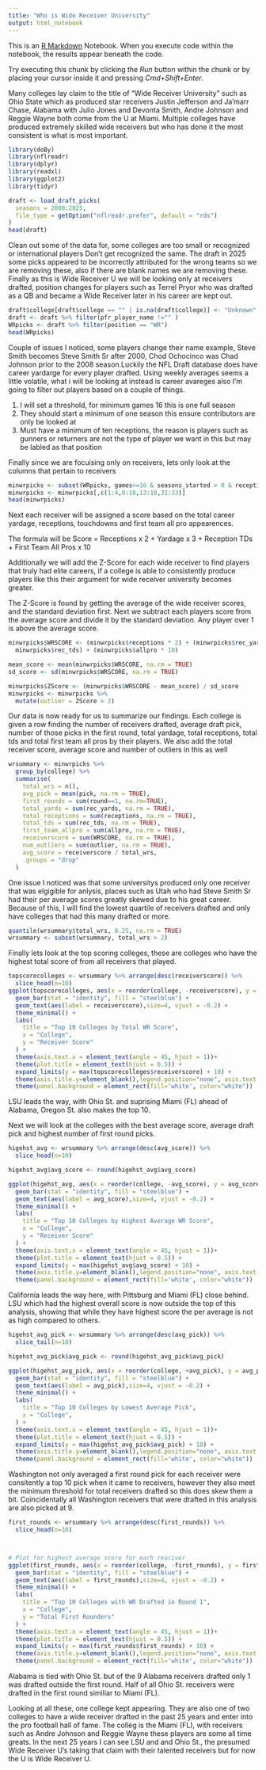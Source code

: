 ```yaml
---
title: "Who is Wide Receiver University"
output: html_notebook
---
```


This is an [R Markdown](http://rmarkdown.rstudio.com) Notebook. When you execute code within the notebook, the results appear beneath the code. 

Try executing this chunk by clicking the *Run* button within the chunk or by placing your cursor inside it and pressing *Cmd+Shift+Enter*. 

Many colleges lay claim to the title of “Wide Receiver University” such as Ohio State which as produced star receivers Justin Jefferson and Ja’marr Chase, Alabama with Julio Jones and Devonta Smith, Andre Johnson and Reggie Wayne both come from the U at Miami. Multiple colleges have produced extremely skilled wide receivers but who has done it the most consistent is what is most important.

```r
library(doBy)
library(nflreadr)
library(dplyr)
library(readxl)
library(ggplot2)
library(tidyr)
```
```r
draft <- load_draft_picks(
  seasons = 2000:2025,
  file_type = getOption("nflreadr.prefer", default = "rds")
)
head(draft)
```

Clean out some of the data for, some colleges are too small or recognized or international players Don't get recognized the same. The draft in 2025 some picks appeared to be incorrectly attributed for the wrong teams so we are removing these, also if there are blank names we are removing these. Finally as this is Wide Receiver U we will be looking only at receivers drafted, position changes for players such as Terrel Pryor who was drafted as a QB and became a Wide Receiver later in his career are kept out. 

```r
draft$college[draft$college == "" | is.na(draft$college)] <- "Unknown"
draft <- draft %>% filter(pfr_player_name !="" )
WRpicks <- draft %>% filter(position == "WR")
head(WRpicks)
```
Couple of issues I noticed, some players change their name example, Steve Smith becomes Steve Smith Sr after 2000, Chod Ochocinco was Chad Johnson prior to the 2008 season.Luckily the NFL Draft database does have career yardarge for every player drafted. Using weekly averages seems a little volatile, what i will be looking at instead is career avareges also I'm going to filter out players based on a couple of things.
 
1. I will set a threshold, for minimum games 16 this is one full season
2. They should start a minimum of one season this ensure contributors are only be looked at
3. Must have a minimum of ten receptions, the reason is players such as gunners or returners are not the type of player we want in this but may be labled as that position

Finally since we are focuising only on receivers, lets only look at the columns that pertain to receivers

```r
minwrpicks <- subset(WRpicks, games>=16 & seasons_started > 0 & receptions > 10)
minwrpicks <- minwrpicks[,c(1:4,8:10,13:18,31:33)]
head(minwrpicks)
```
Next each receiver will be assigned a score based on the total career yardage, receptions, touchdowns and first team all pro appearences. 

The formula will be Score = Receptions x 2 + Yardage x 3 + Reception TDs + First Team All Pros x 10 

Additionally we will add the Z-Score for each wide receiver to find players that truly had elite careers, if a college is able to consistently produce players like this their argument for wide receiver university becomes greater.

The Z-Score is found by getting the average of the wide receiver scores, and the standard deviation first. Next we subtract each players score from the average score and divide it by the standard deviation. Any player over 1 is above the average score. 

```r
minwrpicks$WRSCORE <- (minwrpicks$receptions * 2) + (minwrpicks$rec_yards * 3) + (
  minwrpicks$rec_tds) + (minwrpicks$allpro * 10)

mean_score <- mean(minwrpicks$WRSCORE, na.rm = TRUE)
sd_score <- sd(minwrpicks$WRSCORE, na.rm = TRUE)

minwrpicks$ZScore <- (minwrpicks$WRSCORE - mean_score) / sd_score
minwrpicks <- minwrpicks %>%
  mutate(outlier = ZScore > 2)

```

Our data is now ready for us to summarize our findings. Each college is given a row finding the number of receivers drafted, average draft pick, number of those picks in the first round, total yardage, total receptions, total tds and total first team all pros by their players. We also add the total receiver score, average score and number of outliers in this as well 

```r
wrsummary <- minwrpicks %>%
  group_by(college) %>%
  summarise(
    total_wrs = n(),
    avg_pick = mean(pick, na.rm = TRUE),
    first_rounds = sum(round==1, na.rm=TRUE),
    total_yards = sum(rec_yards, na.rm = TRUE),
    total_receptions = sum(receptions, na.rm = TRUE),
    total_tds = sum(rec_tds, na.rm = TRUE),
    first_team_allpro = sum(allpro, na.rm = TRUE),
    receiverscore = sum(WRSCORE, na.rm = TRUE),
    num_outliers = sum(outlier, na.rm = TRUE),
    avg_score = receiverscore / total_wrs,
    .groups = "drop"
  )
```

One issue I noticed was that some universitys produced only one receiver that was elgigible for anlysis, places such as Utah who had Steve Smith Sr had their per average scores greatly skewed due to his great career. Because of this, I will find the lowest quartile of receivers drafted and only have colleges that had this many drafted or more. 

```r
quantile(wrsummary$total_wrs, 0.25, na.rm = TRUE)
wrsummary <- subset(wrsummary, total_wrs > 2)
```


Finally lets look at the top scoring colleges, these are colleges who have the highest total score of from all receivers that played. 

```r
topscorecolleges <- wrsummary %>% arrange(desc(receiverscore)) %>%
  slice_head(n=10)
ggplot(topscorecolleges, aes(x = reorder(college, -receiverscore), y = receiverscore)) +
  geom_bar(stat = "identity", fill = "steelblue") +
  geom_text(aes(label = receiverscore),size=4, vjust = -0.2) +
  theme_minimal() +
  labs(
    title = "Top 10 Colleges by Total WR Score",
    x = "College",
    y = "Receiver Score"
  ) +
  theme(axis.text.x = element_text(angle = 45, hjust = 1))+
  theme(plot.title = element_text(hjust = 0.5)) +
  expand_limits(y = max(topscorecolleges$receiverscore) + 10) +
  theme(axis.title.y=element_blank(),legend.position="none", axis.text.y=element_blank()) +
  theme(panel.background = element_rect(fill='white', color="white"))
```

LSU leads the way, with Ohio St. and suprising Miami (FL) ahead of Alabama, Oregon St. also makes the top 10.

Next we will look at the colleges with the best average score, average draft pick and highest number of first round picks. 

```r
higehst_avg <- wrsummary %>% arrange(desc(avg_score)) %>%
  slice_head(n=10)

higehst_avg$avg_score <- round(higehst_avg$avg_score)

ggplot(higehst_avg, aes(x = reorder(college, -avg_score), y = avg_score)) +
  geom_bar(stat = "identity", fill = "steelblue") +
  geom_text(aes(label = avg_score),size=4, vjust = -0.2) +
  theme_minimal() +
  labs(
    title = "Top 10 Colleges by Highest Average WR Score",
    x = "College",
    y = "Receiver Score"
  ) +
  theme(axis.text.x = element_text(angle = 45, hjust = 1))+
  theme(plot.title = element_text(hjust = 0.5)) +
  expand_limits(y = max(higehst_avg$avg_score) + 10) +
  theme(axis.title.y=element_blank(),legend.position="none", axis.text.y=element_blank())+
  theme(panel.background = element_rect(fill='white', color="white"))

```
California leads the way here, with Pittsburg and Miami (FL) close behind. LSU which had the highest overall score is now outside the top of this analysis, showing that while they have highest score the per average is not as high compared to others. 

```r
higehst_avg_pick <- wrsummary %>% arrange(desc(avg_pick)) %>%
  slice_tail(n=10)

higehst_avg_pick$avg_pick <- round(higehst_avg_pick$avg_pick)

ggplot(higehst_avg_pick, aes(x = reorder(college, +avg_pick), y = avg_pick)) +
  geom_bar(stat = "identity", fill = "steelblue") +
  geom_text(aes(label = avg_pick),size=4, vjust = -0.2) +
  theme_minimal() +
  labs(
    title = "Top 10 Colleges by Lowest Average Pick",
    x = "College",
  ) +
  theme(axis.text.x = element_text(angle = 45, hjust = 1))+
  theme(plot.title = element_text(hjust = 0.5)) +
  expand_limits(y = max(higehst_avg_pick$avg_pick) + 10) +
  theme(axis.title.y=element_blank(),legend.position="none", axis.text.y=element_blank())+
  theme(panel.background = element_rect(fill='white', color="white"))
```
Washington not only averaged a first round pick for each receiver were consitently a top 10 pick when it came to receivers, however they also meet the minimum threshold for total receivers drafted so this does skew them a bit. Coincidentally all Washington receivers that were drafted in this analysis are also picked at 9. 

```r
first_rounds <- wrsummary %>% arrange(desc(first_rounds)) %>%
  slice_head(n=10)



# Plot for highest average score for each reaciver
ggplot(first_rounds, aes(x = reorder(college, -first_rounds), y = first_rounds)) +
  geom_bar(stat = "identity", fill = "steelblue") +
  geom_text(aes(label = first_rounds),size=4, vjust = -0.2) +
  theme_minimal() +
  labs(
    title = "Top 10 Colleges with WR Drafted in Round 1",
    x = "College",
    y = "Total First Rounders"
  ) +
  theme(axis.text.x = element_text(angle = 45, hjust = 1))+
  theme(plot.title = element_text(hjust = 0.5)) +
  expand_limits(y = max(first_rounds$first_rounds) + 10) +
  theme(axis.title.y=element_blank(),legend.position="none", axis.text.y=element_blank())+
  theme(panel.background = element_rect(fill='white', color="white"))
```
Alabama is tied with Ohio St. but of the 9 Alabama receivers drafted only 1 was drafted outside the first round. Half of all Ohio St. receivers were drafted in the first round similiar to Miami (FL). 

Looking at all these, one college kept appearing. They are also one of two colleges to have a wide receiver drafted in the past 25 years and enter into the pro football hall of fame. The colleg is the Miami (FL), with receivers such as Andre Johnson and Reggie Wayne these players are some all time greats. In the next 25 years I can see LSU and and Ohio St., the presumed Wide Receiver U's taking that claim with their talented receivers but for now the U is Wide Receiver U. 

